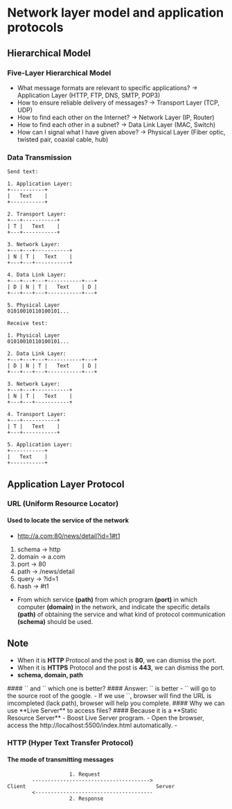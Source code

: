# Network layer model and application protocols

## Hierarchical Model

### Five-Layer Hierarchical Model

- What message formats are relevant to specific applications? -> Application Layer (HTTP, FTP, DNS, SMTP, POP3)
- How to ensure reliable delivery of messages? -> Transport Layer (TCP, UDP)
- How to find each other on the Internet? -> Network Layer (IP, Router)
- How to find each other in a subnet? -> Data Link Layer (MAC, Switch)
- How can I signal what I have given above? -> Physical Layer (Fiber optic, twisted pair, coaxial cable, hub)

### Data Transmission

```Text
Send text:

1. Application Layer:
+-----------+
|   Text    |
+-----------+

2. Transport Layer:
+---+-----------+
| T |   Text    |
+---+-----------+

3. Network Layer:
+---+---+-----------+
| N | T |   Text    |
+---+---+-----------+

4. Data Link Layer:
+---+---+---+-----------+---+
| D | N | T |   Text    | D |
+---+---+---+-----------+---+

5. Physical Layer
01010010110100101...

Receive test:

1. Physical Layer
01010010110100101...

2. Data Link Layer:
+---+---+---+-----------+---+
| D | N | T |   Text    | D |
+---+---+---+-----------+---+

3. Network Layer:
+---+---+-----------+
| N | T |   Text    |
+---+---+-----------+

4. Transport Layer:
+---+-----------+
| T |   Text    |
+---+-----------+

5. Application Layer:
+-----------+
|   Text    |
+-----------+
```

## Application Layer Protocol

### URL (Uniform Resource Locator)
#### Used to locate the service of the network
- http://a.com:80/news/detail?id=1#t1
1. schema -> http
2. domain -> a.com
3. port -> 80
4. path -> /news/detail
5. query -> ?id=1
6. hash -> #t1
- From which service **(path)** from which program **(port)** in which computer **(domain)** in the network, and indicate the specific details **(path)** of obtaining the service and what kind of protocol communication **(schema)** should be used.

## Note
- When it is **HTTP** Protocol and the post is **80**, we can dismiss the port.
- When it is **HTTPS** Protocol and the post is **443**, we can dismiss the port.
- **schema, domain, path**

<Tip>
#### `<a herf="https://www.google.com/">` and `<a herf="https://www.google.com">` which one is better?
#### Answer: `<a herf="https://www.google.com/">` is better
- `<a herf="https://www.google.com/">` will go to the source root of the google.
- If we use `<a herf="https://www.google.com">`, browser will find the URL is imcompleted (lack path), browser will help you complete.
</Tip>

<Key>
#### Why we can use **Live Server** to access files?
#### Because it is a **Static Resource Server**
- Boost Live Server program.
- Open the browser, access the http://localhost:5500/index.html automatically.
- 
</Key>

### HTTP (Hyper Text Transfer Protocol)
#### The mode of transmitting messages
```Text
                    1. Request
        --------------------------------------> 
Client                                          Server
        <--------------------------------------
                    2. Response
```